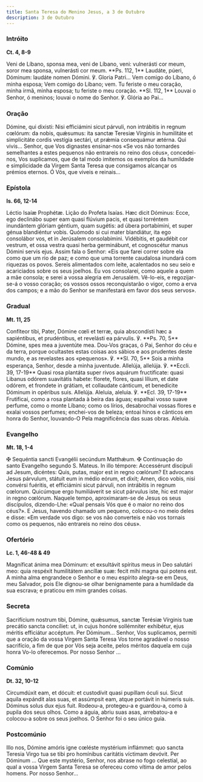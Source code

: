 ```yaml
---
title: Santa Teresa do Menino Jesus, a 3 de Outubro
description: 3 de Outubro
---
```


### Intróito

**Ct. 4, 8-9**

<div class="side-by-side not-content">
  <span>
    Veni de Líbano, sponsa mea, veni de Líbano, veni: vulnerásti cor meum, soror mea sponsa,
    vulnerásti cor meum. **Ps. 112, 1** Laudáte, púeri, Dóminum: laudáte nomen Dómini. ℣. Gloria
    Patri...
  </span>
  <span>
    Vem comigo do Líbano, ó minha esposa; Vem comigo do Líbano; vem. Tu feriste o meu coração, minha
    irmã, minha esposa; tu feriste o meu coração. **Sl. 112, 1** Louvai o Senhor, ó meninos; louvai
    o nome do Senhor. ℣. Glória ao Pai...
  </span>
</div>

### Oração

<div class="side-by-side not-content">
  <span>
    Dómine, qui dixisti: Nisi efficiámini sicut párvuli, non intrábitis in regnum cœlórum: da nobis,
    quǽsumus: ita sanctæ Teresiæ Vírginis in humilitáte et simplicitáte cordis vestígia sectári, ut
    prǽmia consequámur ætérna. Qui vivis...
  </span>
  <span>
    Senhor, que Vos dignastes ensinar-nos «Se vos não tornardes semelhantes a estes pequenos não
    entrareis no reino dos céus», concedei-nos, Vos suplicamos, que de tal modo imitemos os exemplos
    da humildade e simplicidade da Virgem Santa Teresa que consigamos alcançar os prémios eternos. Ó
    Vós, que viveis e reinais...
  </span>
</div>

### Epístola

**Is. 66, 12-14**

<div class="side-by-side not-content">
  <span>Léctio Isaíæ Prophétæ.</span>
  <span>Lição do Profeta Isaías.</span>
  <span>
    Hæc dicit Dóminus: Ecce, ego declinábo super eam quasi flúvium pacis, et quasi torréntem
    inundántem glóriam géntium, quam sugétis: ad úbera portabímini, et super génua blandiéntur
    vobis. Quómodo si cui mater blandiátur, ita ego consolábor vos, et in Jerúsalem consolabímini.
    Vidébitis, et gaudébit cor vestrum, et ossa vestra quasi herba germinábunt, et cognoscétur manus
    Dómini servis ejus.
  </span>
  <span>
    Assim fala o Senhor: «Eis que farei correr sobre ela como que um rio de paz; e como que uma
    torrente caudalosa inundará com riquezas os povos. Sereis alimentados com leite, acalentados no
    seu seio e acariciados sobre os seus joelhos. Eu vos consolarei, como aquele a quem a mãe
    consola; e serei a vossa alegria em Jerusalém. Vê-lo-eis, e regozijar-se-á o vosso coração; os
    vossos ossos reconquistarão o vigor, como a erva dos campos; e a mão do Senhor se manifestará em
    favor dos seus servos».
  </span>
</div>

### Gradual

**Mt. 11, 25**

<div class="side-by-side not-content">
  <span>
    Confíteor tibi, Pater, Dómine cœli et terræ, quia abscondísti hæc a sapiéntibus, et prudéntibus,
    et revelásti ea párvulis. ℣. **Ps. 70, 5** Dómine, spes mea a juventúte mea.
  </span>
  <span>
    Dou-Vos graças, ó Pai, Senhor do céu e da terra, porque ocultastes estas coisas aos sábios e aos
    prudentes deste mundo, e as revelastes aos «pequenos». ℣. **Sl. 70, 5** Sois a minha esperança,
    Senhor, desde a minha juventude.
  </span>
  <span>
    Allelúja, allelúja. ℣. **Eccli. 39, 17-19** Quasi rosa plantáta super rivos aquárum
    fructificate: quasi Libanus odórem suavitátis habete: florete, flores, quasi lílium, et date
    odórem, et frondete in grátiam, et collaudate cánticum, et benedicite Dóminum in opéribus suis.
    Allelúja.
  </span>
  <span>
    Aleluia, aleluia. ℣. **Ecl. 39, 17-19** Frutificai, como a rosa plantada à beira das águas;
    espalhai vosso suave perfume, como o monte Líbano; como os lírios, desabrochai vossas flores e
    exalai vossos perfumes; enchei-vos de beleza; entoai hinos e cânticos em honra do Senhor,
    louvando-O Pela magnificência das suas obras. Aleluia.
  </span>
</div>

### Evangelho

**Mt. 18, 1-4**

<div class="side-by-side not-content">
  <span>
    <span class="text-red-500">✠</span> Sequéntia sancti Evangélii secúndum Matthǽum.
  </span>
  <span>
    <span class="text-red-500">✠</span> Continuação do santo Evangelho segundo S. Mateus.
  </span>
  <span>
    In illo témpore: Accessérunt discípuli ad Jesum, dicéntes: Quis, putas, major est in regno
    cœlórum? Et advocans Jesus párvulum, státuit eum in médio eórum, et dixit; Amen, dico vobis,
    nisi convérsi fuéritis, et efficiámini sicut párvuli, non intrábitis in regnum cœlorum.
    Quicúmque ergo humiliáverit se sicut párvulus iste, hic est major in regno cœlórum.
  </span>
  <span>
    Naquele tempo, aproximaram-se de Jesus os seus discípulos, dizendo-Lhe: «Qual pensais Vós que é
    o maior no reino dos céus?». E Jesus, havendo chamado um pequeno, colocou-o no meio deles e
    disse: «Em verdade vos digo: se vos não converteis e não vos tornais como os pequenos, não
    entrareis no reino dos céus».
  </span>
</div>

### Ofertório

**Lc. 1, 46-48 & 49**

<div class="side-by-side not-content">
  <span>
    Magníficat ánima mea Dóminum: et exsultávit spíritus meus in Deo salutári meo: quia respéxit
    humilitátem ancíllæ suæ: fecit mihi magna qui potens est.
  </span>
  <span>
    A minha alma engrandece o Senhor e o meu espírito alegra-se em Deus, meu Salvador, pois Ele
    dignou-se olhar benignamente para a humildade da sua escrava; e praticou em mim grandes coisas.
  </span>
</div>

### Secreta

<div class="side-by-side not-content">
  <span>
    Sacrifícium nostrum tibi, Dómine, quǽsumus, sanctæ Terésiæ Vírginis tuæ precátio sancta
    concíliet: ut, in cujus honóre sollémniter exhibétur, ejus méritis efficiátur accéptum. Per
    Dóminum...
  </span>
  <span>
    Senhor, Vos suplicamos, permiti que a oração da vossa Virgem Santa Teresa Vos torne agradável o
    nosso sacrifício, a fim de que por Vós seja aceite, pelos méritos daquela em cuja honra Vo-lo
    oferecemos. Por nosso Senhor ...
  </span>
</div>

### Comúnio

**Dt. 32, 10-12**

<div class="side-by-side not-content">
  <span>
    Circumdúxit eam, et dócuit: et custodívit quasi pupíllam óculi sui. Sicut aquila expándit alas
    suas, et assúmpsit eam, atque portávit in húmeris suis. Dóminus solus dux ejus fuit.
  </span>
  <span>
    Rodeou-a, protegeu-a e guardou-a, como à pupila dos seus olhos. Como a águia, abriu suas asas,
    arrebatou-a e colocou-a sobre os seus joelhos. O Senhor foi o seu único guia.
  </span>
</div>

### Postcomúnio

<div class="side-by-side not-content">
  <span>
    Illo nos, Dómine amóris igne cœléste mystérium inflámmet: quo sancta Teresia Virgo tua se tibi
    pro homínibus caritátis víctimam devóvit. Per Dóminum ...
  </span>
  <span>
    Que este mystério, Senhor, nos abrase no fogo celestial, ao qual a vossa Virgem Santa Teresa se
    ofereceu como vítima de amor pelos homens. Por nosso Senhor...
  </span>
</div>
